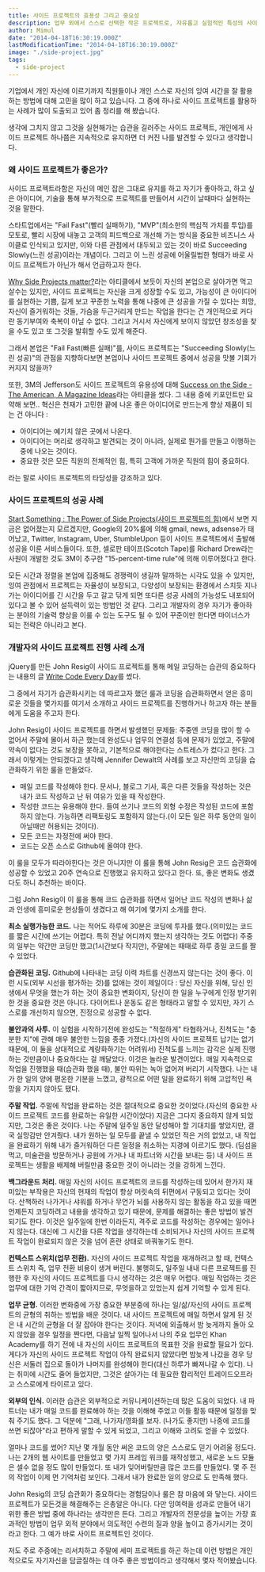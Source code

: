```yaml
---
title: 사이드 프로젝트의 효용성 그리고 중요성
description: 업무 외에서 스스로 선택한 작은 프로젝트로, 자유롭고 실험적인 특성의 사이드 프로젝트를 통해 학습, 창의성, 동기부여, 커리어 확장을 도모할 수 있어 지속적으로 유지하는 것이 좋다.
author: Mimul
date: "2014-04-18T16:30:19.000Z"
lastModificationTime: "2014-04-18T16:30:19.000Z"
image: "./side-project.jpg"
tags:
  - side-project
---
```

기업에서 개인 자신에 이르기까지 직원들이나 개인 스스로 자신의 잉여 시간을 잘 활용하는 방법에 대해 고민을 많이 하고 있습니다. 그 중에 하나로 사이드 프로젝트를 활용하는 사례가 많이 도출되고 있어 좀 정리를 해 봤습니다.

생각에 그치지 않고 그것을 실현해가는 습관을 길러주는 사이드 프로젝트, 개인에게 사이드 프로젝트 하나쯤은 지속적으로 유지하면 더 커진 나를 발견할 수 있다고 생각합니다.

### 왜 사이드 프로젝트가 좋은가?

사이드 프로젝트라함은 자신의 메인 잡은 그대로 유지를 하고 자기가 좋아하고, 하고 싶은 아이디어, 기술을 통해 부가적으로 프로젝트를 만들어서 시간이 날때마다 실현하는 것을 말한다.

스타트업에서는 "Fail Fast"(빨리 실패하기), "MVP"(최소한의 핵심적 가치를 투입)를 모토로, 빨리 시장에 내놓고 고객의 피드백으로 개선해 가는 방식을 중요한 비즈니스 사이클로 인식되고 있지만, 이와 다른 관점에서 대두되고 있는 것이 바로 Succeeding Slowly(느린 성공)이라는 개념이다. 그리고 이 느린 성공에 어울릴법한 형태가 바로 사이드 프로젝트가 아닌가 해서 언급하고자 한다.

[Why Side Projects matter?](https://medium.com/doing-the-work/a024eddad60c)라는 아티클에서 보듯이 자신의 본업으로 살아가면 먹고 살수는 있지만, 사이드 프로젝트는 자신을 크게 성장할 수도 있고, 가능성이 큰 아이디어를 실현하는 기쁨, 길게 보고 꾸준한 노력을 통해 나중에 큰 성공을 가질 수 있다는 희망, 자신이 즐거워하는 것들, 가슴을 두근거리게 만드는 작업을 한다는 건 개인적으로 커다란 동기부여와 축복이 아닐 수 없다. 그리고 거시서 자신에게 보이지 않았던 창조성을 찾을 수도 있고 또 그것을 발휘할 수도 있게 해준다.

그래서 본업은 "Fail Fast(빠른 실패)"를, 사이드 프로젝트는 "Succeeding Slowly(느린 성공)"의 관점을 지향하다보면 본업이나 사이드 프로젝트 중에서 성공을 맛볼 기회가 커지지 않을까?

또한, 3M의 Jefferson도 사이드 프로젝트의 유용성에 대해 [Success on the Side - The American, A Magazine Ideas](http://www.american.com/archive/2009/april-2009/Success-on-the-Side)라는 아티클을 썼다. 그 내용 중에 키포인트만 요약해 보면..
혁신은 천재가 고민한 끝에 나온 좋은 아이디어로 만드는게 향상 제품이 되는 건 아니다 :

- 아이디어는 예기치 않은 곳에서 나온다.
- 아이디어는 머리로 생각하고 발견되는 것이 아니라, 실제로 뭔가를 만들고 이행하는 중에 나오는 것이다.
- 중요한 것은 모든 직원의 전체적인 힘, 특히 고객에 가까운 직원의 힘이 중요하다.

라는 말로 사이드 프로젝트의 타당성을 강조하고 있다.

### 사이드 프로젝트의 성공 사례

[Start Something : The Power of Side Projects(사이드 프로젝트의 힘)](https://medium.com/busy-building-things/start-something-the-power-of-side-projects-648223f673af)에서 보면 지금은 없어졌는지 모르겠지만, Google의 20%룰에 의해 gmail, news, adsense가 태어났고, Twitter, Instagram, Uber, StumbleUpon 등이 사이드 프로젝트에서 출발해 성공을 이룬 서비스들이다. 또한, 셀로판 테이프(Scotch Tape)를 Richard Drew라는 사원이 개발한 것도 3M이 추구한 "15-percent-time rule"에 의해 이루어졌다고 한다.

모든 시간과 정렬을 본업에 집중해도 경쟁력이 생길까 말까하는 시각도 있을 수 있지만, 잉여 관점에서 프로젝트는 자율성이 보장되고, 다양성이 보장되는 환경에서 스치듯 지나가는 아이디어를 긴 시간을 두고 갈고 닦게 되면 또다른 성공 사례의 가능성도 내포되어 있다고 볼 수 있어 설득력이 있는 방법인 것 같다. 그리고 개발자의 경우 자기가 좋아하는 분야의 기술력 향상을 이룰 수 있는 도구도 될 수 있어 꾸준이만 한다면 마이너스가 되는 전략은 아니라고 본다.

### 개발자의 사이드 프로젝트 진행 사례 소개

jQuery를 만든 John Resig이 사이드 프로젝트를 통해 메일 코딩하는 습관의 중요하다는 내용의 글 [Write Code Every Day](http://ejohn.org/blog/write-code-every-day/)를 썼다.

그 중에서 자기가 습관화시키는 데 따르고자 했던 룰과 코딩을 습관화하면서 얻은 흥미로운 것들을 몇가지를 여기서 소개하고 사이드 프로젝트를 진행하거나 하고자 하는 분들에게 도움을 주고자 한다.

John Resig이 사이드 프로젝트를 하면서 발생했던 문제들: 주중엔 코딩을 많이 할 수 없어서 주말에 몰아서 하곤 했는데 완성도나 업무의 연결성 등에 문제가 있었고, 주말에 약속이 없다는 것도 보장을 못하고, 기본적으로 해야한다는 스트레스가 컸다고 한다. 그래서 이렇게는 안되겠다고 생각해 Jennifer Dewalt의 사례를 보고 자신만의 코딩을 습관화하기 위한 룰을 만들었다.

- 매일 코드를 작성해야 한다. 문서나, 블로그 기사, 혹은 다른 것들을 작성하는 것은 내가 코드 작성하고 난 뒤 여유가 있을 때 작성한다.
- 작성한 코드는 유용해야 한다. 들여 쓰기나 코드의 외형 수정은 작성된 코드에 포함하지 않는다. 가능하면 리팩토링도 포함하지 않는다.(이 모든 일은 하루 동안의 일이 아닐때만 허용되는 것이다).
- 모든 코드는 자정전에 써야 한다.
- 코드는 오픈 소스로 Github에 올여야 한다.

이 룰을 모두가 따라야한다는 것은 아니지만 이 룰을 통해 John Resig은 코드 습관화에 성공할 수 있었고 20주 연속으로 진행했고 유지하고 있다고 한다. 또, 좋은 변화도 생겼다도 하니 추천하는 바이다.

그럼 John Resig이 이 룰을 통해 코드 습관화를 하면서 일어난 코드 작성의 변화나 삶과 인생에 흥미로운 현상들이 생겼다고 해 여기에 몇가지 소개를 한다.

**최소 실행가능한 코드.** 나는 적어도 하루에 30분은 코딩에 투자를 했다.(의미있는 코드를 짧은 시간에 쓰기는 어렵다. 특히 전날 어디까지 했는지 생각하는 것도 어렵다) 주중의 일부는 약간만 코딩만 했고(1시간보다 작지만), 주말에는 때때로 하루 종일 코드를 짤 수 있었다.

**습관화된 코딩.** Github에 나타내는 코딩 이력 차트를 신경쓰지 않는다는 것이 좋다. 이런 시도(외부 시선을 평가하는 것)를 없애는 것이 제일이다 : 당신 자신을 위해, 당신 인생에서 무엇을 했는가 하는 것이 중요한 변화이지, 당신이 한 일을 누구에게 인정 받기위한 것을 중요한 것은 아니다. 다이어트나 운동도 같은 형태라고 말할 수 있지만, 자기 스스로를 개선하지 않으면, 진정으로 성공할 수 없다.

**불안과의 사투.** 이 실험을 시작하기전에 완성도는 "적절하게" 타협하거나, 진척도는 "충분한 지"에 관해 매우 불안한 느낌을 종종 가졌다.(자신의 사이드 프로젝트 납기는 없기 때문에, 이 둘을 상대적으로 계량화하기는 어려워서) 진척도를 느끼는 감각은 실제 진행하는 것만큼이나 중요하다는 걸 깨달았다. 이것은 놀라운 발견이었다. 매일 지속적으로 작업을 진행했을 때(습관화 했을 때), 불안 따위는 녹아 없어져 버리기 시작했다. 나는 내가 한 일의 양에 평온한 기분을 느꼈고, 광적으로 어떤 일을 완료하기 위해 고압적인 욕망을 가지지 않아도 됐다.

**주말 작업.** 주말에 작업을 완료하는 것은 절대적으로 중요한 것이었다.(자신의 중요한 사이드 프로젝트 코드를 완료하는 유일한 시간이었다) 지금은 그다지 중요하지 않게 되었지만, 그것은 좋은 것이다. 나는 주말에 일주일 동안 달성해야 할 기대치를 쌓았지만, 결국 실망감만 안겨줬다. 내가 원하는 일 모두를 끝낼 수 있었던 적은 거의 없었고, 내 작업을 완료하기 위해 내가 즐거워하던 다른 일정을 취소하는 지경에 이르기도 했다. (딤섬을 먹고, 미술관을 방문하거나 공원에 가거나 내 파트너와 시간을 보내는 등) 내 사이드 프로젝트는 생활을 배제해 버릴만큼 중요한 것이 아니라는 것을 강하게 느낀다.

**백그라운드 처리.** 매일 자신의 사이드 프로젝트의 코드를 작성하는데 있어서 한가지 재미있는 부작용은 자신의 현재의 작업이 항상 머릿속의 뒤편에서 구동되고 있다는 것이다. 산책하러 나가거나 샤워를 하거나 무언가 뇌를 사용하지 않는 활동을 하고 있을 때면 언제든지 코딩하려고 내용을 생각하고 있기 때문에, 문제를 해결하는 좋은 방법이 발견되기도 한다. 이것은 일주일에 한번 이라든지, 격주로 코드를 작성하는 경우에는 일어나지 않는다. 대신에 그 시간을 다른 작업을 생각하는데 소비되거나 자신의 사이드 프로젝트 작업이 완료되지 않은 것을 넘어 혼란 상태로 바꿔놓기도 한다.

**컨텍스트 스위치(업무 전환).** 자신의 사이드 프로젝트 작업을 재개하려고 할 때, 컨텍스트 스위치 즉, 업무 전환 비용이 생겨 버린다. 불행히도, 일주일 내내 다른 프로젝트를 진행한 후 자신의 사이드 프로젝트를 다시 생각하는 것은 매우 어렵다. 매일 작업하는 것은 업무에 대한 기억 간격이 짧아지므로, 무엇을하고 있었는지 쉽게 기억할 수 있게 된다.

**업무 균형.** 이러한 변화중에 가장 중요한 부분중에 하나는 일/삶/자신의 사이드 프로젝트의 균형의 취하는 방법을 배운 것이다. 내 사이드 프로젝트에 매일 하면서 알게 된 것은 내 시간의 균형을 더 잘 잡아야 한다는 것이다. 저녁에 외출해서 밤 늦게까지 돌아 오지 않았을 경우 일정을 짠다면, 다음날 일찍 일어나서 나의 주요 업무인 Khan Academy를 하기 전에 내 자신의 사이드 프로젝트의 목표한 것을 완료할 필요가 있다. 게다가 자신의 사이드 프로젝트 작업이 아직 완료되지 않았다면 밤늦게 나갔을 경우 당신은 서둘러 집으로 돌아가 나머지를 완성해야 한다(대신 하루가 빠져나갈 수 있다). 나는 취미에 시간도 줄어 들었지만, 그것은 살아가는 데 필요한 합리적인 트레이드오프라고 스스로에게 타이르고 있다.

**외부의 인식.** 이러한 습관은 외부적으로 커뮤니케이션하는데 많은 도움이 되었다. 내 파트너는 내가 매일 코드를 완료해야 하는 것을 이해해 주었고 이들 활동 때문에 일정을 맞춰 주기도 했다. 그 덕분에 "그래, 나가자/영화를 보자. (나가도 좋지만) 나중에 코드를 쓰면 되잖아"라고 편하게 말할 수 있게 되었고, 그리고 이해와 고려도 얻을 수 있었다.

얼마나 코드를 썼어? 지난 몇 개월 동안 써온 코드의 양은 스스로도 믿기 어려울 정도다. 나는 2개의 웹 사이트를 만들었고 몇 가지 프레임 워크를 재작성했고, 새로운 노드 모듈은 셀수 없을 정도 많이 만들었다. 또 내가 잊어버릴만큼 많은 코드를 만들었다. 몇 주 전의 작업이 이제 먼 기억처럼 보인다. 그래서 내가 완료한 일의 양으로 도 만족해 했다.

John Resig의 코딩 습관화가 중요하다는 경험담이나 룰은 참 마음에 와 닿는다. 사이드 프로젝트가 모든것을 해결해주는 은총알은 아니다. 다만 잉여력을 성과로 만들어 내기 위한 좋은 방법 중에 하나라는 생각만은 든다. 그리고 개발자의 전문성을 높이는 가장 효과적인 방법이 업무 외적 분야에서 의도적인 수련의 질과 양을 높이고 증가시키는 것이라고 한다. 그 예가 바로 사이트 프로젝트인 것이다.

저도 주로 주중에는 리서치하고 주말에 세미 프로젝트를 하곤 하는데 이런 방법은 개인적으로도 자기자신을 담글질하는 데 아주 좋은 방법이라고 생각해서 몇자 적어봤습니다.
